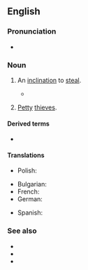 ==English==

===Pronunciation===
* {{audio|en|En-au-sticky fingers.ogg|Audio (AU)}}

===Noun===
{{en-plural noun}}

# {{lb|en|idiomatic}} An [[inclination]] to [[steal]].
#: {{ux|en|You'd better lock up your belongings before handing your keys to a valet; some of them have '''sticky fingers'''.}}
#* {{quote-book|en|year=2010|title={{w|A Visit from the Goon Squad}}|author=Jennifer Egan|authorlink=Jennifer Egan|chapter=Pure Language|passage=‘She was great,’ Bennie said. ‘I was crazy about her. But it turned out she had '''sticky fingers'''.’ He glanced at Alex. ‘She stole things.’}}
# {{lb|en|idiomatic}} [[petty|Petty]] [[thief|thieves]].
#: {{ux|en|There are too many '''sticky fingers''' around for me to leave my purse unattended.}}

====Derived terms====
* {{l|en|sticky-fingered}}

====Translations====
{{trans-top|petty thief}}
* Polish: {{t|pl|lepkie ręce|nv}}
{{trans-mid}}
{{trans-bottom}}
{{trans-top|petty thief}}
* Bulgarian: {{t|bg|джебчия|m}}
* French: {{t+|fr|chapardeur|m}}
* German: {{t+|de|Langfinger|m}}
{{trans-mid}}
* Spanish: {{t+|es|amigo de lo ajeno}}
{{trans-bottom}}

===See also===
* {{l|en|five-finger discount}}
* {{l|en|long arms}}
* {{l|en|pilfery}}